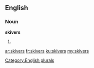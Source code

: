 ==English==

===Noun===
'''skivers'''

# {{plural of|skiver}}

[[Category:English plurals]]

[[ar:skivers]]
[[fr:skivers]]
[[ku:skivers]]
[[my:skivers]]